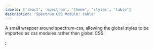 ```yaml
---
labels: ['react', 'spectrum', 'theme', 'styles', 'table']
description: 'Spectrum CSS Module: table'
---
```



A small wrapper around spectrum-css, allowing the global
styles to be imported as css modules rather than global CSS.

<CSSModulePreview styles={styles} />;
